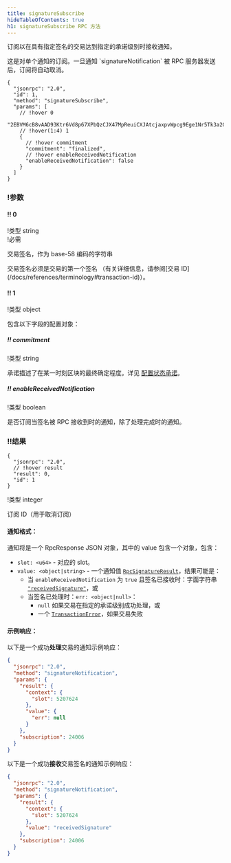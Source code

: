 ```yaml
---
title: signatureSubscribe
hideTableOfContents: true
h1: signatureSubscribe RPC 方法
---
```


订阅以在具有指定签名的交易达到指定的承诺级别时接收通知。

<Callout type="warn">
  这是对单个通知的订阅。一旦通知
  `signatureNotification` 被 RPC
  服务器发送后，订阅将自动取消。
</Callout>

<APIMethod>

```jsonc !!request
{
  "jsonrpc": "2.0",
  "id": 1,
  "method": "signatureSubscribe",
  "params": [
    // !hover 0
    "2EBVM6cB8vAAD93Ktr6Vd8p67XPbQzCJX47MpReuiCXJAtcjaxpvWpcg9Ege1Nr5Tk3a2GFrByT7WPBjdsTycY9b",
    // !hover(1:4) 1
    {
      // !hover commitment
      "commitment": "finalized",
      // !hover enableReceivedNotification
      "enableReceivedNotification": false
    }
  ]
}
```

### !参数

#### !! 0

!类型 string  
!必需

交易签名，作为 base-58 编码的字符串

<Callout type="info">
  交易签名必须是交易的第一个签名 （有关详细信息，请参阅[交易
  ID](/docs/references/terminology#transaction-id)）。
</Callout>

#### !! 1

!类型 object

包含以下字段的配置对象：

##### !! commitment

!类型 string

承诺描述了在某一时刻区块的最终确定程度。详见
[配置状态承诺](/docs/rpc#configuring-state-commitment)。

##### !! enableReceivedNotification

!类型 boolean

是否订阅当签名被 RPC 接收到时的通知，除了处理完成时的通知。

### !!结果

```jsonc !response
{
  "jsonrpc": "2.0",
  // !hover result
  "result": 0,
  "id": 1
}
```

!类型 integer

订阅 ID（用于取消订阅）

</APIMethod>

#### 通知格式：

通知将是一个 RpcResponse JSON 对象，其中的 value 包含一个对象，包含：

- `slot: <u64>` - 对应的 slot。
- `value: <object|string>` - 一个通知值
  [`RpcSignatureResult`](https://github.com/solana-labs/solana/blob/6d28fd455b07e3557fc6c0c3ddf3ba03e3fe8482/rpc-client-api/src/response.rs#L265-L268)，结果可能是：
  - 当 `enableReceivedNotification` 为 `true` 且签名已接收时：字面字符串
    [`"receivedSignature"`](https://github.com/solana-labs/solana/blob/6d28fd455b07e3557fc6c0c3ddf3ba03e3fe8482/rpc-client-api/src/response.rs#L286-L288)，或
  - 当签名已处理时：`err: <object|null>`：
    - `null` 如果交易在指定的承诺级别成功处理，或
    - 一个
      [`TransactionError`](https://github.com/solana-labs/solana/blob/6d28fd455b07e3557fc6c0c3ddf3ba03e3fe8482/sdk/src/transaction/error.rs#L15-L164)，如果交易失败

#### 示例响应：

以下是一个成功**处理**交易的通知示例响应：

```json
{
  "jsonrpc": "2.0",
  "method": "signatureNotification",
  "params": {
    "result": {
      "context": {
        "slot": 5207624
      },
      "value": {
        "err": null
      }
    },
    "subscription": 24006
  }
}
```

以下是一个成功**接收**交易签名的通知示例响应：

```json
{
  "jsonrpc": "2.0",
  "method": "signatureNotification",
  "params": {
    "result": {
      "context": {
        "slot": 5207624
      },
      "value": "receivedSignature"
    },
    "subscription": 24006
  }
}
```
